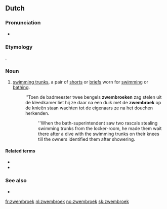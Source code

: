 ==Dutch==

===Pronunciation===
* {{audio|Nl-zwembroek.ogg|Audio|lang=nl}}

===Etymology===
{{compound|nl|zwemmen|broek|gloss1=to swim|gloss2=trousers/pants}}.

===Noun===
{{nl-noun|m|g2=f|-en|zwembroekje}}

# [[swimming trunks]], a pair of [[shorts]] or [[briefs]] worn for [[swimming]] or [[bathing]].
#: ''Toen de badmeester twee bengels '''zwembroeken''' zag stelen uit de kleedkamer liet hij ze daar na een duik met de '''zwembroek''' op de knieën staan wachten tot de eigenaars ze na het douchen herkenden.
#:: ''When the bath-superintendent saw two rascals stealing swimming trunks from the locker-room, he made them wait there after a dive with the swimming trunks on their knees till the owners identified them after showering.

====Related terms====
* {{l|nl|zwemvest}}
* {{l|nl|onderbroek}}

===See also===
* {{l|nl|badpak}}

[[fr:zwembroek]]
[[nl:zwembroek]]
[[no:zwembroek]]
[[sk:zwembroek]]